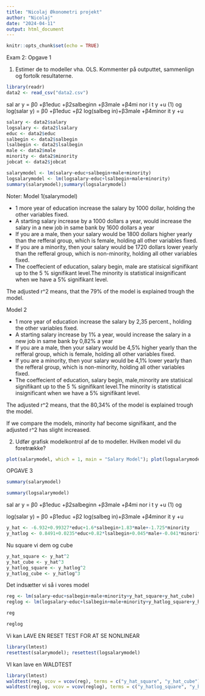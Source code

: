 ```yaml
---
title: "Nicolaj Økonometri projekt"
author: "Nicolaj"
date: "2024-04-11"
output: html_document
---
```


```r
knitr::opts_chunk$set(echo = TRUE)
```


Exam 2:
Opgave 1

1. Estimer de to modeller vha. OLS. Kommenter på outputtet, sammenlign og
fortolk resultaterne.

```r
library(readr)
data2 <- read_csv("data2.csv")
```
sal ar y = β0 +β1educ +β2salbeginn +β3male +β4mi nor i t y +u (1)
og
log(salar y) = β0 +β1educ +β2 log(salbeg in)+β3male +β4minor it y +u
```r
salary <- data2$salary
logsalary <- data2$lsalary
educ <- data2$educ
salbegin <- data2$salbegin
lsalbegin <- data2$lsalbegin
male <- data2$male
minority <- data2$minority
jobcat <- data2$jobcat
```

```r
salarymodel <- lm(salary~educ+salbegin+male+minority)
logsalarymodel <- lm(logsalary~educ+lsalbegin+male+minority)
summary(salarymodel);summary(logsalarymodel)
```

Noter: 
Model 1(salarymodel)

- 1 more year of education increase the salary by 1000 dollar, holding the other variables fixed.
- A starting salary increase by a 1000 dollars a year, would increase the salary in a new job in same bank by 1600 dollars a year
- If you are a male, then your salary would be 1800 dollars higher yearly than the refferal group, which is female, holding all other variables fixed.
- If you are a minority, then your salary would be 1720 dollars lower yearly than the refferal group, which is non-minority, holding all other variables fixed.
- The coeffecient of education, salary begin, male are statisical signifikant up to the 5 % signifikant level.The minority is statistical insignificant when we have a 5% signifikant level.

The adjusted r^2 means, that the 79% of the model is explained trough the model.

Model 2

- 1 more year of education increase the salary by 2,35 percent., holding the other variables fixed.
- A starting salary increase by 1% a year, would increase the salary in a new job in same bank by 0,82% a year
- If you are a male, then your salary would be 4,5% higher yearly than the refferal group, which is female, holding all other variables fixed.
- If you are a minority, then your salary would be 4,1% lower yearly than the refferal group, which is non-minority, holding all other variables fixed.
- The coeffecient of education, salary begin, male,minority are statisical signifikant up to the 5 % signifikant level.The minority is statistical insignificant when we have a 5% signifikant level.

The adjusted r^2 means, that the 80,34% of the model is explained trough the model.


If we compare the models, minority haf become signifikant, and the adjusted r^2 has slight increased.




2. Udfør grafisk modelkontrol af de to modeller. Hvilken model vil du
foretrække?

```r
plot(salarymodel, which = 1, main = "Salary Model"); plot(logsalarymodel, which = 1, main = "Log Salary Model")
```



















OPGAVE 3

```r
summary(salarymodel)
```
```r
summary(logsalarymodel)
```
sal ar y = β0 +β1educ +β2salbeginn +β3male +β4mi nor i t y +u (1)
og

log(salar y) = β0 +β1educ +β2 log(salbeg in)+β3male +β4minor it y +u

```r
y_hat <- -6.932+0.99327*educ+1.6*salbegin+1.83*male+-1.725*minority
y_hatlog <- 0.8491+0.0235*educ+0.82*lsalbegin+0.045*male+-0.041*minority
```

Nu square vi dem og cube

```r
y_hat_square <- y_hat^2
y_hat_cube <- y_hat^3
y_hatlog_square <- y_hatlog^2
y_hatlog_cube <- y_hatlog^3
```
Det indsætter vi så i vores model


```r
reg <- lm(salary~educ+salbegin+male+minority+y_hat_square+y_hat_cube)
reglog <- lm(logsalary~educ+lsalbegin+male+minority+y_hatlog_square+y_hatlog_cube)
```

```r
reg
```
```r
reglog
```

Vi kan LAVE EN RESET TEST FOR AT SE NONLINEAR

```r
library(lmtest)
resettest(salarymodel); resettest(logsalarymodel)
```

VI kan lave en WALDTEST

```r
library(lmtest)
waldtest(reg, vcov = vcov(reg), terms = c("y_hat_square", "y_hat_cube")) #tester manuelt om de hver især er = 0
waldtest(reglog, vcov = vcov(reglog), terms = c("y_hatlog_square", "y_hatlog_cube")) #tester manuelt om de hver især er = 0
```

